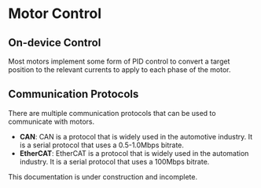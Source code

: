 
# Motor Control

## On-device Control

Most motors implement some form of PID control to convert a target position to the relevant currents to apply to each phase of the motor.

## Communication Protocols

There are multiple communication protocols that can be used to communicate with motors.

- **CAN**: CAN is a protocol that is widely used in the automotive industry. It is a serial protocol that uses a 0.5-1.0Mbps bitrate.
- **EtherCAT**: EtherCAT is a protocol that is widely used in the automation industry. It is a serial protocol that uses a 100Mbps bitrate.

<Callout type="warning" emoji="⚠️">
This documentation is under construction and incomplete.
</Callout>
